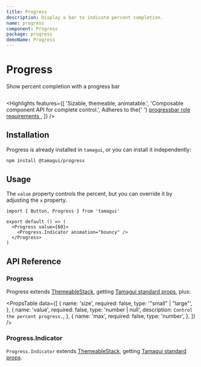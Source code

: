 ```yaml
---
title: Progress
description: Display a bar to indicate percent completion.
name: progress
component: Progress
package: progress
demoName: Progress
---
```


# Progress

<Description>Show percent completion with a progress bar</Description>

<HeroContainer showAnimationDriverControl>
  <ProgressDemo />
</HeroContainer>

```tsx hero template=Progress

```

<Highlights
  features={[
    'Sizable, themeable, animatable.',
    'Composable component API for complete control.',
    <span>
      Adheres to the{' '}
      <a href="https://www.w3.org/TR/wai-aria-1.2/#progressbar">
        progressbar role requirements
      </a>
    </span>,
  ]}
/>

## Installation

Progress is already installed in `tamagui`, or you can install it independently:

```bash
npm install @tamagui/progress
```

## Usage

The `value` property controls the percent, but you can override it by adjusting the `x` property.

```tsx
import { Button, Progress } from 'tamagui'

export default () => (
  <Progress value={60}>
    <Progress.Indicator animation="bouncy" />
  </Progress>
)
```

## API Reference

### Progress

Progress extends [ThemeableStack](/docs/components/stacks#themeablestack), getting [Tamagui standard props](/docs/intro/props), plus:

<PropsTable
  data={[
    {
      name: 'size',
      required: false,
      type: '"small" | "large"',
    },
    {
      name: 'value',
      required: false,
      type: 'number | null',
      description: `Control the percent progress.`,
    },
    {
      name: 'max',
      required: false,
      type: 'number',
    },
  ]}
/>

### Progress.Indicator

`Progress.Indicator` extends [ThemeableStack](/docs/components/stacks#themeablestack), getting [Tamagui standard props](/docs/intro/props).

